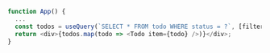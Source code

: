 ```ts
function App() {
  ...
  const todos = useQuery(`SELECT * FROM todo WHERE status = ?`, [filter]).data;
  return <div>{todos.map(todo => <Todo item={todo} />)}</div>;
}
```